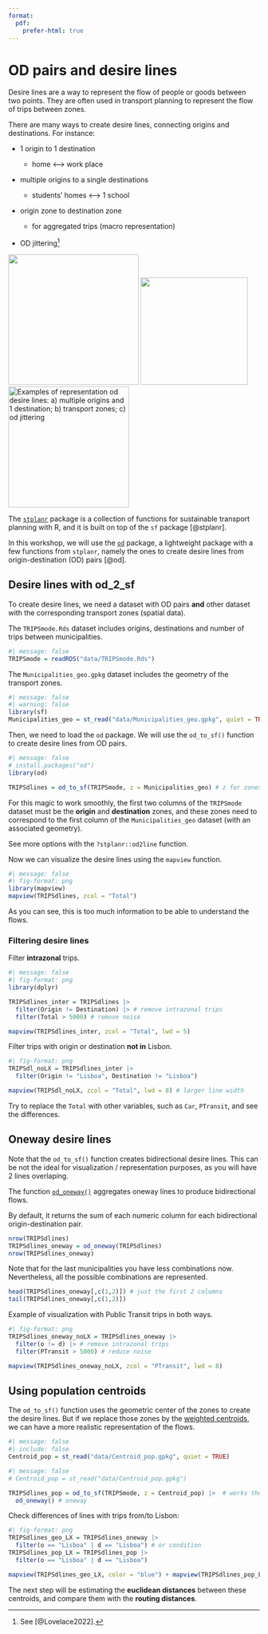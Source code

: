 ```yaml
---
format:
  pdf:
    prefer-html: true
---
```


# OD pairs and desire lines

Desire lines are a way to represent the flow of people or goods between two points.
They are often used in transport planning to represent the flow of trips between zones.

There are many ways to create desire lines, connecting origins and destinations.
For instance:

-   1 origin to 1 destination

    -   home ⟷ work place

-   multiple origins to a single destinations

    -   students’ homes ⟷ 1 school

-   origin zone to destination zone

    -   for aggregated trips (macro representation)

-   OD jittering[^desire-lines-1]

[^desire-lines-1]: See [@Lovelace2022].

![](images/clipboard-157094575.png){width="261"} ![](images/clipboard-1443223500.png){width="215"} ![Examples of representation od desire lines: a) multiple origins and 1 destination; b) transport zones; c) od jittering](images/clipboard-2000165959.png){width="242"}

The [`stplanr`](https://docs.ropensci.org/stplanr/index.html) package is a collection of functions for sustainable transport planning with R, and it is built on top of the `sf` package [@stplanr].

In this workshop, we will use the [`od`](https://itsleeds.github.io/od/) package, a lightweight package with a few functions from `stplanr`, namely the ones to create desire lines from origin-destination (OD) pairs [@od].

## Desire lines with od_2_sf

To create desire lines, we need a dataset with OD pairs **and** other dataset with the corresponding transport zones (spatial data).

The `TRIPSmode.Rds` dataset includes origins, destinations and number of trips between municipalities.

```r
#| message: false
TRIPSmode = readRDS("data/TRIPSmode.Rds")
```

The `Municipalities_geo.gpkg` dataset includes the geometry of the transport zones.

```r
#| message: false
#| warning: false
library(sf)
Municipalities_geo = st_read("data/Municipalities_geo.gpkg", quiet = TRUE) # supress mesage
```

Then, we need to load the `od` package.
We will use the `od_to_sf()` function to create desire lines from OD pairs.

```r
#| message: false
# install.packages("od")
library(od)

TRIPSdlines = od_to_sf(TRIPSmode, z = Municipalities_geo) # z for zones
```

For this magic to work smoothly, the first two columns of the `TRIPSmode` dataset must be the **origin** and **destination** zones, and these zones need to correspond to the first column of the `Municipalities_geo` dataset (with an associated geometry).

::: {.callout-tip appearance="simple" icon="false"}
See more options with the `?stplanr::od2line` function.
:::

Now we can visualize the desire lines using the `mapview` function.

```r
#| message: false
#| fig-format: png
library(mapview)
mapview(TRIPSdlines, zcol = "Total")
```

As you can see, this is too much information to be able to understand the flows.

### Filtering desire lines

Filter **intrazonal** trips.

```r
#| message: false
#| fig-format: png
library(dplyr)

TRIPSdlines_inter = TRIPSdlines |> 
  filter(Origin != Destination) |> # remove intrazonal trips
  filter(Total > 5000) # remove noise

mapview(TRIPSdlines_inter, zcol = "Total", lwd = 5)
```

Filter trips with origin or destination **not in** Lisbon.

```r
#| fig-format: png
TRIPSdl_noLX = TRIPSdlines_inter |> 
  filter(Origin != "Lisboa", Destination != "Lisboa")

mapview(TRIPSdl_noLX, zcol = "Total", lwd = 8) # larger line width
```

Try to replace the `Total` with other variables, such as `Car`, `PTransit`, and see the differences.

## Oneway desire lines

Note that the `od_to_sf()` function creates bidirectional desire lines.
This can be not the ideal for visualization / representation purposes, as you will have 2 lines overlaping.

The function [`od_oneway()`](https://itsleeds.github.io/od/reference/od_oneway.html) aggregates oneway lines to produce bidirectional flows.

By default, it returns the sum of each numeric column for each bidirectional origin-destination pair.

```r
nrow(TRIPSdlines)
TRIPSdlines_oneway = od_oneway(TRIPSdlines)
nrow(TRIPSdlines_oneway)
```

Note that for the last municipalities you have less combinations now.
Nevertheless, all the possible combinations are represented.

```r
head(TRIPSdlines_oneway[,c(1,2)]) # just the first 2 columns
tail(TRIPSdlines_oneway[,c(1,2)])
```

Example of visualization with Public Transit trips in both ways.

```r
#| fig-format: png
TRIPSdlines_oneway_noLX = TRIPSdlines_oneway |> 
  filter(o != d) |> # remove intrazonal trips
  filter(PTransit > 5000) # reduce noise

mapview(TRIPSdlines_oneway_noLX, zcol = "PTransit", lwd = 8)
```

## Using population centroids

The `od_to_sf()` function uses the geometric center of the zones to create the desire lines.
But if we replace those zones by the [weighted centroids](spatial-data.qmd#weighted-centroids), we can have a more realistic representation of the flows.

```r
#| message: false
#| include: false
Centroid_pop = st_read("data/Centroid_pop.gpkg", quiet = TRUE)
```

```r
#| message: false
# Centroid_pop = st_read("data/Centroid_pop.gpkg")

TRIPSdlines_pop = od_to_sf(TRIPSmode, z = Centroid_pop) |>  # works the same way
  od_oneway() # oneway
```

Check differences of lines with trips from/to Lisbon:

```r
#| fig-format: png
TRIPSdlines_geo_LX = TRIPSdlines_oneway |> 
  filter(o == "Lisboa" | d == "Lisboa") # or condition
TRIPSdlines_pop_LX = TRIPSdlines_pop |> 
  filter(o == "Lisboa" | d == "Lisboa")

mapview(TRIPSdlines_geo_LX, color = "blue") + mapview(TRIPSdlines_pop_LX, color = "red")
```

The next step will be estimating the **euclidean distances** between these centroids, and compare them with the **routing distances**.
